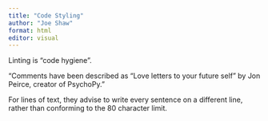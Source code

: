 ```yaml
---
title: "Code Styling"
author: "Joe Shaw"
format: html
editor: visual
---
```


Linting is "code hygiene".

"Comments have been described as “Love letters to your future self” by 
Jon Peirce, creator of PsychoPy."

For lines of text, they advise to write every sentence on a different line,
rather than conforming to the 80 character limit.
